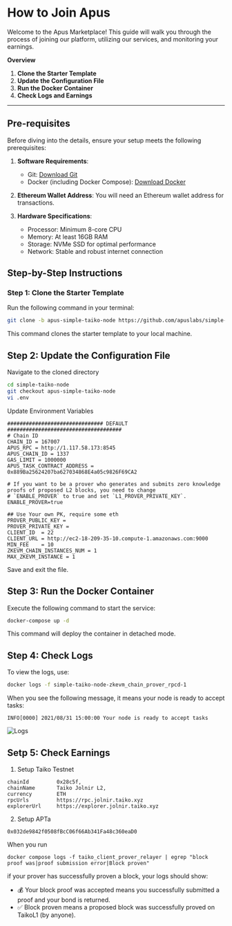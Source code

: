 
# How to Join Apus

Welcome to the Apus Marketplace! This guide will walk you through the process of joining our platform, utilizing our services, and monitoring your earnings.

**Overview**

1. **Clone the Starter Template**
2. **Update the Configuration File**
3. **Run the Docker Container**
4. **Check Logs and Earnings**

---

## Pre-requisites
Before diving into the details, ensure your setup meets the following prerequisites:

1. **Software Requirements**:
   - Git: [Download Git](https://git-scm.com/downloads)
   - Docker (including Docker Compose): [Download Docker](https://www.docker.com/get-started)

2. **Ethereum Wallet Address**: You will need an Ethereum wallet address for transactions. 

3. **Hardware Specifications**:
   - Processor: Minimum 8-core CPU
   - Memory: At least 16GB RAM
   - Storage: NVMe SSD for optimal performance
   - Network: Stable and robust internet connection

## Step-by-Step Instructions

### Step 1: Clone the Starter Template
Run the following command in your terminal:
```bash
git clone -b apus-simple-taiko-node https://github.com/apuslabs/simple-taiko-node.git
```
This command clones the starter template to your local machine.

## Step 2: Update the Configuration File

Navigate to the cloned directory
```bash
cd simple-taiko-node
git checkout apus-simple-taiko-node
vi .env
```
Update Environment Variables
```shell
############################### DEFAULT #####################################
# Chain ID
CHAIN_ID = 167007
APUS_RPC = http://1.117.58.173:8545
APUS_CHAIN_ID = 1337
GAS_LIMIT = 1000000
APUS_TASK_CONTRACT_ADDRESS = 0x889Ba25624207ba627034868E4a05c9826F69CA2

# If you want to be a prover who generates and submits zero knowledge proofs of proposed L2 blocks, you need to change
# `ENABLE_PROVER` to true and set `L1_PROVER_PRIVATE_KEY`.
ENABLE_PROVER=true

## Use Your own PK, require some eth
PROVER_PUBLIC_KEY =
PROVER_PRIVATE_KEY =
CLIENT_ID  = 22
CLIENT_URL = http://ec2-18-209-35-10.compute-1.amazonaws.com:9000
MIN_FEE    = 10
ZKEVM_CHAIN_INSTANCES_NUM = 1
MAX_ZKEVM_INSTANCE = 1
```
Save and exit the file.

## Step 3: Run the Docker Container

Execute the following command to start the service:
```bash
docker-compose up -d
```
This command will deploy the container in detached mode.

## Step 4: Check Logs

To view the logs, use:
```bash
docker logs -f simple-taiko-node-zkevm_chain_prover_rpcd-1
```

When you see the following message, it means your node is ready to accept tasks:
```
INFO[0000] 2021/08/31 15:00:00 Your node is ready to accept tasks
```
![Logs](https://1688.311688.xyz/share/your/images/save/your/photos/2023/11/27/6563f499a7c8d.png)

## Setp 5: Check Earnings

1. Setup Taiko Testnet

```env
chainId         0x28c5f,
chainName       Taiko Jolnir L2,
currency        ETH
rpcUrls         https://rpc.jolnir.taiko.xyz
explorerUrl     https://explorer.jolnir.taiko.xyz
```

2. Setup APTa

`0x032de9842f0508fBcC06f66Ab341Fa48c360eaD0`

When you run
```shell
docker compose logs -f taiko_client_prover_relayer | egrep "block proof was|proof submission error|Block proven"
```

if your prover has successfully proven a block, your logs should show:

- 💰 Your block proof was accepted means you successfully submitted a proof and your bond is returned.
- ✅ Block proven means a proposed block was successfully proved on TaikoL1 (by anyone).
